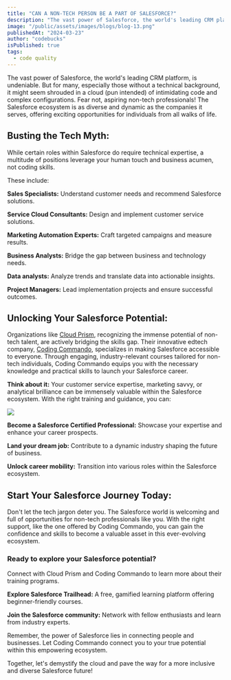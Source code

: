 ```yaml
---
title: "CAN A NON-TECH PERSON BE A PART OF SALESFORCE?"
description: "The vast power of Salesforce, the world's leading CRM platform, is undeniable. But for many, especially those without a technical background, it might seem shrouded in a cloud (pun intended) of intimidating code and complex configurations. Fear not, aspiring non-tech professionals! The [Salesforce](https://www.salesforce.com/in/) ecosystem is as diverse and dynamic as the companies it serves, offering exciting opportunities for individuals from all walks of life."
image: "/public/assets/images/blogs/blog-13.png"
publishedAt: "2024-03-23"
author: "codebucks"
isPublished: true
tags:
  - code quality
---
```


The vast power of Salesforce, the world's leading CRM platform, is undeniable. But for many, especially those without a technical background, it might seem shrouded in a cloud (pun intended) of intimidating code and complex configurations. Fear not, aspiring non-tech professionals! The Salesforce ecosystem is as diverse and dynamic as the companies it serves, offering exciting opportunities for individuals from all walks of life.

## Busting the Tech Myth:

While certain roles within Salesforce do require technical expertise, a multitude of positions leverage your human touch and business acumen, not coding skills.

These include:

**Sales Specialists:** Understand customer needs and recommend Salesforce solutions.

**Service Cloud Consultants:** Design and implement customer service solutions.

**Marketing Automation Experts:** Craft targeted campaigns and measure results.

**Business Analysts:** Bridge the gap between business and technology needs.

**Data analysts:** Analyze trends and translate data into actionable insights.

**Project Managers:** Lead implementation projects and ensure successful outcomes.

## Unlocking Your Salesforce Potential:

Organizations like [Cloud Prism](http://www.cloudprism.in), recognizing the immense potential of non-tech talent, are actively bridging the skills gap. Their innovative edtech company, [Coding Commando](https://codingcommando.in/), specializes in making Salesforce accessible to everyone. Through engaging, industry-relevant courses tailored for non-tech individuals, Coding Commando equips you with the necessary knowledge and practical skills to launch your Salesforce career.

**Think about it:** Your customer service expertise, marketing savvy, or analytical brilliance can be immensely
valuable within the Salesforce ecosystem. With the right training and guidance, you can:

<Image src="/assets/images/blogs/blog-14.png" />

**Become a Salesforce Certified Professional:** Showcase your expertise and enhance your career prospects.

**Land your dream job:** Contribute to a dynamic industry shaping the future of business.

**Unlock career mobility:** Transition into various roles within the Salesforce ecosystem.

## Start Your Salesforce Journey Today:

Don't let the tech jargon deter you. The Salesforce world is welcoming and full of opportunities for non-tech professionals like you. With the right support, like the one offered by Coding Commando, you can gain the confidence and skills to become a valuable asset in this ever-evolving ecosystem.

### Ready to explore your Salesforce potential?

Connect with Cloud Prism and Coding Commando to learn more about their training programs.

**Explore Salesforce Trailhead:** A free, gamified learning platform offering beginner-friendly courses.

**Join the Salesforce community:** Network with fellow enthusiasts and learn from industry experts.

Remember, the power of Salesforce lies in connecting people and businesses. Let Coding Commando connect you to your true potential within this empowering ecosystem.

Together, let's demystify the cloud and pave the way for a more inclusive and diverse Salesforce future!
